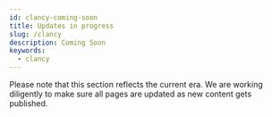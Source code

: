 ```yaml
---
id: clancy-coming-soon
title: Updates in progress
slug: /clancy
description: Coming Soon
keywords:
  - clancy
---
```


Please note that this section reflects the current era. We are working diligently to make sure all pages are updated as new content gets published.



